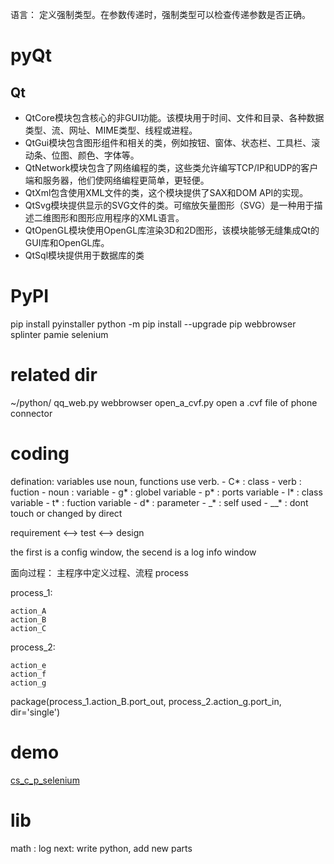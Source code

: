 语言：
定义强制类型。在参数传递时，强制类型可以检查传递参数是否正确。
= pyQt =
== Qt ==
*  QtCore模块包含核心的非GUI功能。该模块用于时间、文件和目录、各种数据类型、流、网址、MIME类型、线程或进程。
*  QtGui模块包含图形组件和相关的类，例如按钮、窗体、状态栏、工具栏、滚动条、位图、颜色、字体等。
*  QtNetwork模块包含了网络编程的类，这些类允许编写TCP/IP和UDP的客户端和服务器，他们使网络编程更简单，更轻便。
*  QtXml包含使用XML文件的类，这个模块提供了SAX和DOM API的实现。
*  QtSvg模块提供显示的SVG文件的类。可缩放矢量图形（SVG）是一种用于描述二维图形和图形应用程序的XML语言。
*  QtOpenGL模块使用OpenGL库渲染3D和2D图形，该模块能够无缝集成Qt的GUI库和OpenGL库。
*  QtSql模块提供用于数据库的类
= PyPI =
pip install pyinstaller
python -m pip install --upgrade pip
webbrowser splinter pamie selenium
= related dir =
~/python/
qq_web.py webbrowser 
open_a_cvf.py open a .cvf file of phone connector
= coding =
defination: variables use noun, functions use verb.
- C*	: class
- verb	: fuction
- noun  : variable
- g*	: globel variable
- p*	: ports variable
- l*	: class variable
- t*	: fuction variable
- d*	: parameter
- _*	: self used
- __*	: dont touch or changed by direct

requirement <--> test <--> design

the first is a config window,
the secend is a log info window

面向过程：
主程序中定义过程、流程 process

process_1:
 action_A
 action_B
 action_C
 
process_2:
 action_e
 action_f
 action_g
 
package(process_1.action_B.port_out, process_2.action_g.port_in, dir='single')
= demo =
[[cs_c_p_selenium]]

= lib =
math : log
next:
write python, add new parts
